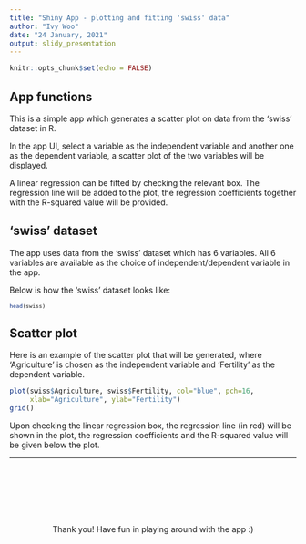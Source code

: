```yaml
---
title: "Shiny App - plotting and fitting 'swiss' data"
author: "Ivy Woo"
date: "24 January, 2021"
output: slidy_presentation
---
```


```r
knitr::opts_chunk$set(echo = FALSE)
```

## App functions

This is a simple app which generates a scatter plot on data from the 'swiss' dataset in R.

In the app UI, select a variable as the independent variable and another one
as the dependent variable, a scatter plot of the two variables will be displayed.

A linear regression can be fitted by checking the relevant box.
The regression line will be added to the plot, the regression coefficients 
together with the R-squared value will be provided.

## 'swiss' dataset

The app uses data from the 'swiss' dataset which has 6 variables. All 6 variables
are available as the choice of independent/dependent variable in the app.

Below is how the 'swiss' dataset looks like:

<div style="font-size: 0.8em;">
```r
head(swiss)
```
</div>

## Scatter plot

Here is an example of the scatter plot that will be generated, where
'Agriculture' is chosen as the independent variable and 'Fertility' as the 
dependent variable.

```r
plot(swiss$Agriculture, swiss$Fertility, col="blue", pch=16,
     xlab="Agriculture", ylab="Fertility")
grid()
```

Upon checking the linear regression box, the regression line (in red) will be shown 
in the plot, the regression coefficients and the R-squared value will be given below the plot.

***
<br>
<br>
<br>
<br>
<br>
<br>
<center>
Thank you! Have fun in playing around with the app :)
</center>

